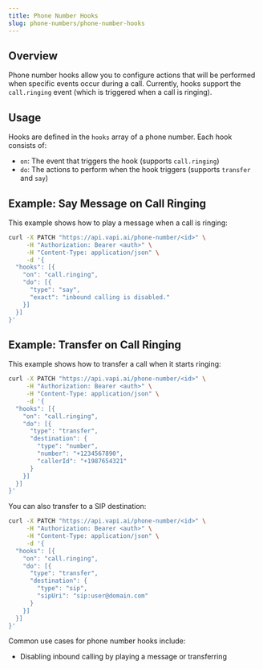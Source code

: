 ```yaml
---
title: Phone Number Hooks
slug: phone-numbers/phone-number-hooks
---
```


## Overview

Phone number hooks allow you to configure actions that will be performed when specific events occur during a call. Currently, hooks support the `call.ringing` event (which is triggered when a call is ringing).

## Usage

Hooks are defined in the `hooks` array of a phone number. Each hook consists of:

- `on`: The event that triggers the hook (supports `call.ringing`)
- `do`: The actions to perform when the hook triggers (supports `transfer` and `say`)

## Example: Say Message on Call Ringing

This example shows how to play a message when a call is ringing:

```bash
curl -X PATCH "https://api.vapi.ai/phone-number/<id>" \
     -H "Authorization: Bearer <auth>" \
     -H "Content-Type: application/json" \
     -d '{
  "hooks": [{
    "on": "call.ringing",
    "do": [{
      "type": "say",
      "exact": "inbound calling is disabled."
    }]
  }]
}'
```

## Example: Transfer on Call Ringing

This example shows how to transfer a call when it starts ringing:

```bash
curl -X PATCH "https://api.vapi.ai/phone-number/<id>" \
     -H "Authorization: Bearer <auth>" \
     -H "Content-Type: application/json" \
     -d '{
  "hooks": [{
    "on": "call.ringing",
    "do": [{
      "type": "transfer",
      "destination": {
        "type": "number",
        "number": "+1234567890",
        "callerId": "+1987654321"
      }
    }]
  }]
}'
```

You can also transfer to a SIP destination:

```bash
curl -X PATCH "https://api.vapi.ai/phone-number/<id>" \
     -H "Authorization: Bearer <auth>" \
     -H "Content-Type: application/json" \
     -d '{
  "hooks": [{
    "on": "call.ringing",
    "do": [{
      "type": "transfer",
      "destination": {
        "type": "sip",
        "sipUri": "sip:user@domain.com"
      }
    }]
  }]
}'
```

Common use cases for phone number hooks include:
- Disabling inbound calling by playing a message or transferring